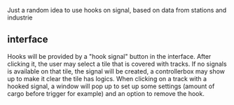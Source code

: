 Just a random idea to use hooks on signal, based on data from stations and industrie

== interface ==

Hooks will be provided by a "hook signal" button in the interface.
After clicking it, the user may select a tile that is covered with tracks.
If no signals is available on that tile, the signal will be created, a controllerbox may show up to make it clear the tile has logics.
When clicking on a track with a hooked signal, a window will pop up to set up some settings (amount of cargo before trigger for example) and an option to remove the hook.